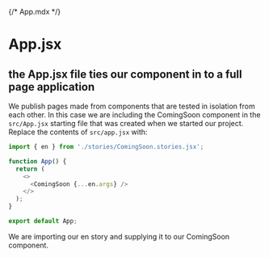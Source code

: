 {/* App.mdx */}




<Meta of={AppStories} />

# App.jsx
## the App.jsx file ties our component in to a full page application

We publish pages made from components that are tested in isolation from each other. In this case we are including the ComingSoon component in the `src/App.jsx` starting file that was created when we started our project. Replace the contents of `src/app.jsx` with:

```javascript
import { en } from './stories/ComingSoon.stories.jsx';

function App() {
  return (
    <>
      <ComingSoon {...en.args} />
    </>
  );
}

export default App;
```

We are importing our en story and supplying it to our ComingSoon component.

<Canvas of={AppStories.en} />

<StoryFooter title="Cloudflare" tagline="Publish our application to cloudflare" label="Next" href="/?path=/docs/components-cloudflare--docs"/>